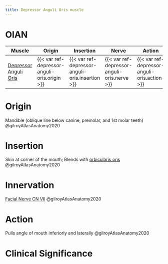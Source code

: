 ```yaml
---
title: Depressor Anguli Oris muscle
---
```


# OIAN

| Muscle  | Origin | Insertion | Nerve | Action |
|------|--------|-------|----------|--------|
| [Depressor Anguli Oris]({{< var ref-depressor-anguli-oris.path >}}) | {{< var ref-depressor-anguli-oris.origin >}} | {{< var ref-depressor-anguli-oris.insertion >}} | {{< var ref-depressor-anguli-oris.nerve >}} | {{< var ref-depressor-anguli-oris.action >}} |

# Origin {#origin}
Mandible (oblique line below canine, premolar, and 1st molar teeth) @gilroyAtlasAnatomy2020

# Insertion {#insertion}
Skin at corner of the mouth; Blends with [orbicularis oris]({{< var ref-orbicularis-oris >}}) @gilroyAtlasAnatomy2020

# Innervation {#innervation}

[Facial Nerve CN VII]({{< var ref-cn7.path >}}) @gilroyAtlasAnatomy2020

# Action {#action}
Pulls angle of mouth inferiorly and laterally @gilroyAtlasAnatomy2020

# Clinical Significance